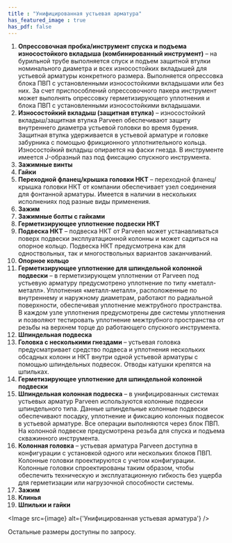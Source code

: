 ```yaml
---
title : "Унифицированная устьевая арматура"
has_featured_image : true
has_pdf: false
---
```


1. <strong>Опрессовочная пробка/инструмент спуска и подъема износостойкого вкладыша (комбинированный инструмент)</strong> – на бурильной трубе выполняется спуск и подъем защитной втулки номинального диаметра и всех износостойких вкладышей для устьевой арматуры конкретного размера.  Выполняется опрессовка блока ПВП с установленными износостойкими вкладышами или без них. За счет приспособлений опрессовочного пакера инструмент может выполнять опрессовку герметизирующего уплотнения и блока ПВП с установленными износостойкими вкладышами.
2. <strong>Износостойкий вкладыш (защитная втулка)</strong> – износостойкий вкладыш/защитная втулка Parveen обеспечивают защиту внутреннего диаметра устьевой головки во время бурения.  Защитная втулка удерживается в устьевой арматуре и головке забурника с помощью фрикционного уплотнительного кольца.  Износостойкий вкладыш опирается на фаски гнезда. В инструменте имеется J-образный паз под фиксацию спускного инструмента.
3. <strong>Зажимные винты</strong>
4. <strong>Гайки</strong>
5. <strong>Переходной фланец/крышка головки НКТ</strong> – переходной фланец/крышка головки НКТ от компании обеспечивает узел соединения для фонтанной арматуры.  Имеется в наличии в нескольких исполнениях под разные виды применения.
6. <strong>Зажим</strong>
7. <strong>Зажимные болты с гайками</strong>
8. <strong>Герметизирующее уплотнение подвески НКТ</strong>
9. <strong>Подвеска НКТ</strong> – подвеска НКТ от Parveen может устанавливаться поверх подвески эксплуатационной колонны и может садиться на опорное кольцо.  Подвеска НКТ предусмотрена как для одноствольных, так и многоствольных вариантов заканчиваний.
10. <strong>Опорное кольцо</strong>
11. <strong>Герметизирующее уплотнение для шпиндельной колонной подвески</strong> – в герметизирующем уплотнении от Parveen под устьевую арматуру предусмотрено уплотнение по типу «металл-металл». Уплотнения «металл-металл», расположенные по внутреннему и наружному диаметрам, работают по радиальной поверхности, обеспечивая уплотнение межтрубного пространства. В каждом узле уплотнения предусмотрены две системы уплотнения и позволяют тестировать уплотнение межтрубного пространства от резьбы на верхнем торце до работающего спускного инструмента.
12. <strong>Шпиндельная подвеска</strong>
13. <strong>Головка с несколькими гнездами</strong> – устьевая головка предусматривает средство подвеса и уплотнения нескольких обсадных колонн и НКТ внутри одной устьевой арматуры с помощью шпиндельных подвесок.  Отводы катушки крепятся на шпильках.
14. <strong>Герметизирующее уплотнение для шпиндельной колонной подвески</strong>
15. <strong>Шпиндельная колонная подвеска</strong> – в унифицированных системах устьевых арматур Parveen используются колонные подвески шпиндельного типа. Данные шпиндельные колонные подвески обеспечивают посадку, уплотнение и фиксацию колонных подвесок в устьевой арматуре. Все операции выполняются через блок ПВП. На колонной подвеске предусмотрена резьба для спуска и подъема скважинного инструмента.
16. <strong>Колонная головка</strong> – устьевая арматура Parveen доступна в конфигурации с установкой одного или нескольких блоков ПВП.  Колонные головки проектируются с учетом конфигурации. Колонные головки спроектированы таким образом, чтобы обеспечить техническую и эксплуатационную гибкость без ущерба для герметизации или нагрузочной способности системы.
17. <strong>Зажим</strong>
18. <strong>Клинья</strong>
19. <strong>Шпильки и гайки</strong>

<Image src={image} alt={'Унифицированная устьевая арматура'} />

Остальные размеры доступны по запросу.